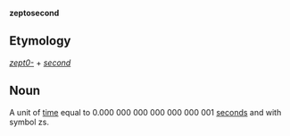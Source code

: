 '''zeptosecond'''

==Etymology==

''[[zept0-]]'' + ''[[second]]''

==Noun==

A unit of [[time]] equal to 0.000&nbsp;000&nbsp;000&nbsp;000&nbsp;000&nbsp;000&nbsp;001 [[second]]s and with symbol zs.